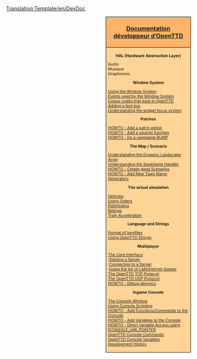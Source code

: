 <noinclude>
{{fr/Traduction|Template:DevDoc|0}}
[[Translation:Template/en/DevDoc]]{{en/-}}</noinclude><div style="float:right; padding-left:12px; background:#ffffff;">
<div style="width:220px; border:1px solid #000000; background:#ffb466; padding:5px; -moz-border-radius-topleft:5px; -moz-border-radius-topright:5px; font-size: 12pt;">
<center><strong><font size="3">[[Main/fr/Documentation développeur|Documentation développeur d’OpenTTD]]</font></strong></center>
</div>
<div style="width:220px;  border:1px solid black; border-top-width: 0px; background:#ffd496; padding:5px; -moz-border-radius-bottomleft:5px; -moz-border-radius-bottomright:8px; font-size: 8pt;">
<center>'''HAL (Hardware Abstraction Layer)'''</center>
Audio<br/>
Musique<br/>
Graphismes

<center>'''Window System'''</center>
[[Main/en/OpenTTDDevBlackBook/Window/UseWindows|Using the Window System]]<br/>
[[Main/en/OpenTTDDevBlackBook/Window/WindowEvents|Events used by the Window System]]<br/>
[[Main/en/OpenTTDDevBlackBook/Window/Colours|Colour codes that exist in OpenTTD]]<br/>
[[Main/en/OpenTTDDevBlackBook/Window/TextEdit|Adding a text box]]<br/>
[[Main/en/OpenTTDDevBlackBook/Window/WidgetFocus|Understanding the widget focus system]]<br/>

<center>'''Patches'''</center>
[[Main/en/OpenTTDDevBlackBook/Settings/AddSetting|HOWTO - Add a patch option]]<br/>
[[Main/en/OpenTTDDevBlackBook/NoAI/Adding a squirrel function|HOWTO - Add a squirrel function]]<br/>
[[Main/en/OpenTTDDevBlackBook/Settings/CreateSavegame|HOWTO - Do a savegame BUMP]]<br/>

<center>'''The Map / Scenario'''</center>
[[Main/en/OpenTTDDevBlackBook/Map/MapArray|Understanding the Dynamic Landscape Array]]<br/>
[[Main/en/OpenTTDDevBlackBook/Map/SaveGame|Understanding the SaveGame Handler]]<br/>
[[Main/en/OpenTTDDevBlackBook/Map/CreatingScenarios|HOWTO - Create good Scenarios]]<br/>
[[Main/en/OpenTTDDevBlackBook/Map/Town Names|HOWTO - Add New Town Name Generators]]

<center>'''The actual simulation'''</center>
[[Main/en/OpenTTDDevBlackBook/Simulation/Vehicles|Vehicles]]<br/>
[[Main/en/OpenTTDDevBlackBook/Simulation/Orders|Using Orders]]<br/>
[[Main/en/OpenTTDDevBlackBook/Simulation/Pathfinding|Pathfinding]]<br/>
[[Main/en/OpenTTDDevBlackBook/Simulation/Ratings|Ratings]]<br/>
[[Main/en/OpenTTDDevBlackBook/Simulation/Train Acceleration|Train Acceleration]]

<center>'''Language and Strings'''</center>
[[Main/en/OpenTTDDevBlackBook/Format of langfiles|Format of langfiles]]<br/>
[[Main/en/Strings|Using OpenTTD Strings]]

<center>'''Multiplayer'''</center>
[[Main/en/OpenTTDDevBlackBook/Network/Core|The Core Interface]]<br/>
:[[Main/en/OpenTTDDevBlackBook/Network/Core/StartServer|Starting a Server]]<br/>
:[[Main/en/OpenTTDDevBlackBook/Network/Core/ConnectGame|Connecting to a Server]]<br/>
:[[Main/en/OpenTTDDevBlackBook/Network/Core/SearchGame|Using the list of LAN/Internet Games]]<br/>
[[Main/en/OpenTTDDevBlackBook/Network/TCP|The OpenTTD TCP Protocol]]<br/>
[[Main/en/OpenTTDDevBlackBook/Network/UDP|The OpenTTD UDP Protocol]]<br/>
[[Main/en/OpenTTDDevBlackBook/Network/Desync debugging|HOWTO - Debug desyncs]]

<center>'''Ingame Console'''</center>
[[Main/en/OpenTTDDevBlackBook/IConsole/Window|The Console Window]]<br/>
[[Main/en/OpenTTDDevBlackBook/IConsole/Scripting|Using Console Scripting]]<br/>
[[Main/en/OpenTTDDevBlackBook/IConsole/AddFunctions|HOWTO - Add Functions/Commands to the Console]]<br/>
[[Main/en/OpenTTDDevBlackBook/IConsole/AddVariables|HOWTO - Add Variables to the Console]]<br/>
[[Main/en/OpenTTDDevBlackBook/IConsole/AddFunctionsExt|HOWTO - Direct Variable Access using ICONSOLE_VAR_POINTER]]<br/>
[[Main/en/OpenTTDDevBlackBook/IConsole/Console Commands|OpenTTD Console Commands]]<br/>
[[Main/en/OpenTTDDevBlackBook/IConsole/Console Variables|OpenTTD Console Variables]]<br/>
[[Main/en/OpenTTDDevBlackBook/IConsole/History|Development History]]

</div>
</div>